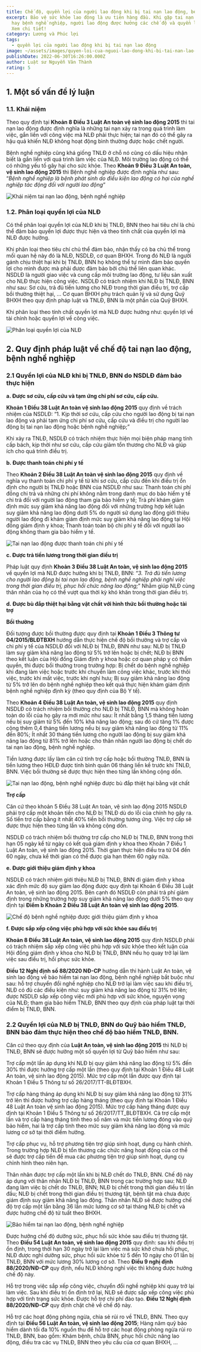 ```yaml
---
title: Chế độ, quyền lợi của người lao động khi bị tai nạn lao động, bệnh nghề nghiệp
excerpt: Bảo vệ sức khỏe lao động là ưu tiên hàng đầu. Khi gặp tai nạn lao động
  hay bệnh nghề nghiệp, người lao động được hưởng các chế độ và quyền lợi gì?
  Xem chi tiết!
category: Lương và Phúc lợi
tags:
  - quyền lợi của người lao động khi bị tai nạn lao động
image: ~/assets/images/quyen-loi-cua-nguoi-lao-dong-khi-bi-tai-nan-lao-dong.webp
publishDate: 2022-06-30T16:26:00.000Z
author: Luật sư Nguyễn Văn Thành
rating: 5
---
```

## 1. Một số vấn đề lý luận

### 1.1. Khái niệm

Theo quy định tại **Khoản 8 Điều 3 Luật An toàn vệ sinh lao động 2015** thì tai nạn lao động được định nghĩa là những tai nạn xảy ra trong quá trình làm việc, gắn liền với công việc mà NLĐ phải thực hiện; tai nạn đó có thể gây ra hậu quả khiến NLĐ không hoạt động bình thường được hoặc chết người.

Bệnh nghề nghiệp cũng khá giống TNLĐ ở chỗ nó cũng có dấu hiệu nhận biết là gắn liền với quá trình làm việc của NLĐ. Môi trường lao động có thể có những yếu tố gây hại cho sức khỏe. Theo **Khoản 9 Điều 3 Luật An toàn, vệ sinh lao động 2015** thì Bệnh nghề nghiệp được định nghĩa như sau: “*Bệnh nghề nghiệp là bệnh phát sinh do điều kiện lao động có hại của nghề nghiệp tác động đối với người lao động*”

![Khái niệm tai nạn lao động, bệnh nghề nghiệp](~/assets/images/khai-niem-tai-nan-lao-dong-benh-nghe-nghiep.jpg "Khái niệm tai nạn lao động, bệnh nghề nghiệp")

### 1.2. Phân loại quyền lợi của NLĐ

Có thể phân loại quyền lợi của NLĐ khi bị TNLĐ, BNN theo hai tiêu chí là chủ thể đảm bảo quyền lợi được thực hiện và theo tính chất của quyền lợi mà NLĐ được hưởng.

Khi phân loại theo tiêu chí chủ thể đảm bảo, nhận thấy có ba chủ thể trong mối quan hệ này đó là NLĐ, NSDLĐ, cơ quan BHXH. Trong đó NLĐ là người gánh chịu thiệt hại khi bị TNLĐ, BNN họ không thể tự mình đảm bảo quyền lợi cho mình được mà phải được đảm bảo bởi chủ thể liên quan khác. NSDLĐ là người giao việc và cung cấp môi trường lao động, tư liệu sản xuất cho NLĐ thực hiện công việc. NSDLĐ có trách nhiệm khi NLĐ bị TNLĐ, BNN như sau: Sơ cứu, trả đủ tiền lương cho NLĐ trong thời gian điều trị, trợ cấp bồi thường thiệt hại, … Cơ quan BHXH phụ trách quản lý và sử dụng Quỹ BHXH theo quy định pháp luật và TNLĐ, BNN là một phần của Quỹ BHXH.

Khi phân loại theo tính chất quyền lợi mà NLĐ được hưởng như: quyền lợi về tài chính hoặc quyền lợi về công việc.

![Phân loại quyền lợi của NLĐ](~/assets/images/phan-loai-quyen-loi-cua-nld.webp "Phân loại quyền lợi của NLĐ")

## 2. Quy định pháp luật về chế độ tai nạn lao động, bệnh nghề nghiệp

### 2.1 Quyền lợi của NLĐ khi bị TNLĐ, BNN do NSDLĐ đảm bảo thực hiện

**a. Được sơ cứu, cấp cứu và tạm ứng chi phí sơ cứu, cấp cứu.**

**Khoản 1 Điều 38 Luật An toàn vệ sinh lao động 2015** quy định về trách nhiệm của NSDLĐ: “1. Kịp thời sơ cứu, cấp cứu cho người lao động bị tai nạn lao động và phải tạm ứng chi phí sơ cứu, cấp cứu và điều trị cho người lao động bị tai nạn lao động hoặc bệnh nghề nghiệp;”

Khi xảy ra TNLĐ, NSDLĐ có trách nhiệm thực hiện mọi biện pháp mang tính cấp bách, kịp thời như sơ cứu, cấp cứu giảm tổn thương cho NLĐ và giúp ích cho quá trình điều trị.

**b. Được thanh toán chi phí y tế**

Theo **Khoản 2 Điều 38 Luật An toàn vệ sinh lao động 2015** quy định về nghĩa vụ thanh toán chi phí y tế từ khi sơ cứu, cấp cứu đến khi điều trị ổn định cho người bị TNLĐ hoặc BNN của NSDLĐ như sau: Thanh toán chi phí đồng chi trả và những chi phí không nằm trong danh mục do bảo hiểm y tế chi trả đối với người lao động tham gia bảo hiểm y tế; Trả phí khám giám định mức suy giảm khả năng lao động đối với những trường hợp kết luận suy giảm khả năng lao động dưới 5% do người sử dụng lao động giới thiệu người lao động đi khám giám định mức suy giảm khả năng lao động tại Hội đồng giám định y khoa; Thanh toán toàn bộ chi phí y tế đối với người lao động không tham gia bảo hiểm y tế.

![Tai nạn lao động được thanh toán chi phí y tế](~/assets/images/tai-nan-lao-dong-duoc-thanh-toan-chi-phi-y-te.jpg "Tai nạn lao động được thanh toán chi phí y tế")

**c. Được trả tiền lương trong thời gian điều trị**

Pháp luật quy định **Khoản 3 Điều 38 Luật An toàn, vệ sinh lao động 2015** về quyền lợi mà NLĐ được hưởng khi bị TNLĐ, BNN: “*3. Trả đủ tiền lương cho người lao động bị tai nạn lao động, bệnh nghề nghiệp phải nghỉ việc trong thời gian điều trị, phục hồi chức năng lao động;*” Nhằm giúp NLĐ cùng thân nhân của họ có thể vượt qua thời kỳ khó khăn trong thời gian điều trị.

**d. Được bù đắp thiệt hại bằng vật chất với hình thức bồi thường hoặc tài trợ**

**Bồi thường**

Đối tượng được bồi thường được quy định tại **Khoản 1 Điều 3 Thông tư 04/2015/BLĐTBXH** hướng dẫn thực hiện chế độ bồi thường và trợ cấp và chi phí y tế của NSDLĐ đối với NLĐ bị TNLĐ, BNN như sau: NLĐ bị TNLĐ làm suy giảm khả năng lao động từ 5% trở lên hoặc bị chết; NLĐ bị BNN theo kết luận của Hội đồng Giám định y khoa hoặc cơ quan pháp y có thẩm quyền, thì được bồi thường trong trường hợp: Bị chết do bệnh nghề nghiệp khi đang làm việc hoặc trước khi chuyển làm công việc khác, trước khi thôi việc, trước khi mất việc, trước khi nghỉ hưu; Bị suy giảm khả năng lao động từ 5% trở lên do bệnh nghề nghiệp theo kết quả thực hiện khám giám định bệnh nghề nghiệp định kỳ (theo quy định của Bộ Y tế).

Theo **Khoản 4 Điều 38 Luật An toàn, vệ sinh lao động 2015** quy định NSDLĐ có trách nhiệm bồi thường cho NLĐ bị TNLĐ, BNN mà không hoàn toàn do lỗi của họ gây ra mới mức như sau: Ít nhất bằng 1,5 tháng tiền lương nếu bị suy giảm từ 5% đến 10% khả năng lao động; sau đó cứ tăng 1% được cộng thêm 0,4 tháng tiền lương nếu bị suy giảm khả năng lao động từ 11% đến 80%;  Ít nhất 30 tháng tiền lương cho người lao động bị suy giảm khả năng lao động từ 81% trở lên hoặc cho thân nhân người lao động bị chết do tai nạn lao động, bệnh nghề nghiệp. 

Tiền lương được lấy làm căn cứ tính trợ cấp hoặc bồi thường TNLĐ, BNN là tiền lương theo HĐLĐ được tính bình quân 06 tháng liền kề trước khi TNLĐ, BNN. Việc bồi thường sẽ được thực hiện theo từng lần không cộng dồn.

![Tai nạn lao động, bệnh nghề nghiệp được bù đắp thiệt hại bằng vật chất](~/assets/images/tai-nan-lao-dong-benh-nghe-nghiep-duoc-bu-dap-thiet-hai.jpg "Tai nạn lao động, bệnh nghề nghiệp được bù đắp thiệt hại bằng vật chất")

**Trợ cấp**

Căn cứ theo khoản 5 Điều 38 Luật An toàn, vệ sinh lao động 2015 NSDLĐ phải trợ cấp một khoản tiền cho NLĐ bị TNLĐ dù do lỗi của chính họ gây ra. Số tiền trợ cấp bằng ít nhất 40% tiền bồi thường tương ứng. Việc trợ cấp sẽ được thực hiện theo từng lần và không cộng dồn.

NSDLĐ có trách nhiệm bồi thường trợ cấp cho NLĐ bị TNLĐ, BNN trong thời hạn 05 ngày kể từ ngày có kết quả giám định y khoa theo Khoản 7 Điều 1 Luật An toàn, vệ sinh lao động 2015. Thời gian thực hiện điều tra từ 04 đến 60 ngày, chưa kể thời gian có thể được gia hạn thêm 60 ngày nữa.

**e. Được giới thiệu giám định y khoa**

NSDLĐ có trách nhiệm giới thiệu NLĐ bị TNLĐ, BNN đi giám định y khoa xác định mức độ suy giảm lao động được quy định tại Khoản 6 Điều 38 Luật An toàn, vệ sinh lao động 2015. Bên cạnh đó NSDLĐ còn phải trả phí giám định trong những trường hợp suy giảm khả năng lao động dưới 5% theo quy định tại **Điểm b Khoản 2 Điều 38 Luật An toàn vệ sinh lao động 2015**.

![Chế độ bệnh nghề nghiệp được giới thiệu giám định y khoa](~/assets/images/che-do-benh-nghe-nghiep-duoc-gioi-thieu-giam-dinh-y-khoa.jpg "Chế độ bệnh nghề nghiệp được giới thiệu giám định y khoa")

**f. Được sắp xếp công việc phù hợp với sức khỏe sau điều trị**

**Khoản 8 Điều 38 Luật An toàn, vệ sinh lao động 2015** quy định NSDLĐ phải có trách nhiệm sắp xếp công việc phù hợp với sức khỏe theo kết luận của Hội đồng giám định y khoa cho NLĐ bị TNLĐ, BNN nếu họ quay trở lại làm việc sau điều trị, hổi phục sức khỏe.

**Điều 12 Nghị định số 88/2020 NĐ-CP** hướng dẫn thi hành Luật An toàn, vệ sinh lao động về bảo hiểm tai nạn lao động, bệnh nghề nghiệp bắt buộc như sau: hỗ trợ chuyển đổi nghề nghiệp cho NLĐ trở lại làm việc sau khi điều trị, NLĐ có đủ các điều kiện như: suy giảm khả năng lao động từ 31% trở lên; được NSDLĐ sắp xếp công việc mới phù hợp với sức khỏe, nguyện vọng của NLĐ; tham gia bảo hiểm TNLĐ, BNN theo quy định của pháp luật tại thời điểm bị TNLĐ, BNN.

### 2.2 Quyền lợi của NLĐ bị TNLĐ, BNN do Quỹ bảo hiểm TNLĐ, BNN bảo đảm thực hiện theo chế độ bảo hiểm TNLĐ, BNN.

Căn cứ theo quy định của **Luật An toàn, vệ sinh lao động 2015** thì NLĐ bị TNLĐ, BNN sẽ được hưởng một số quyền lợi từ Quỹ bảo hiểm như sau:

Trợ cấp một lần áp dụng khi NLĐ bị quy giảm khả năng lao động từ 5% đến 30% thì được hưởng trợ cấp một lần (theo quy định tại Khoản 1 Điều 48 Luật An toàn, vệ sinh lao động 2015). Mức trợ cấp một lần được quy định tại Khoản 1 Điều 5 Thông tư số 26/2017/TT-BLĐTBXH.

Trợ cấp hàng tháng áp dụng khi NLĐ bị suy giảm khả năng lao động từ 31% trở lên thì được hưởng trợ cấp hàng tháng (theo quy định tại Khoản 1 Điều 48 Luật An toàn vệ sinh lao động 2015). Mức trợ cấp hàng tháng được quy định tại Khoản 1 Điều 5 Thông tư số 26/2017/TT_BLĐTBXH. Cả trợ cấp một lần và trợ cấp hàng tháng tính theo số năm và mức tiền lương đóng vào quỹ bảo hiểm, hai là trợ cấp tính theo mức suy giảm khả năng lao động và mức lương cơ sở tại thời điểm hưởng.

Trợ cấp phục vụ, hỗ trợ phương tiện trợ giúp sinh hoạt, dụng cụ hành chính. Trong trường hợp NLĐ bị tổn thương các chức năng hoạt động của cơ thể sẽ được trợ cấp tiền để mua các phương tiện trợ giúp sinh hoạt, dụng cụ chỉnh hình theo niên hạn.

Thân nhân được trợ cấp một lần khi bị NLĐ chết do TNLĐ, BNN. Chế độ này áp dụng với thân nhân NLĐ bị TNLĐ, BNN trong cac trường hợp sau: NLĐ đang làm việc bị chết do TNLĐ, BNN; NLĐ bị chết trong thời gian điều trị lần đầu; NLĐ bị chết trong thời gian điều trị thương tật, bệnh tật mà chưa được giám định suy giảm khả năng lao động. Thân nhân NLĐ sẽ được hưởng chế độ trợ cấp một lần bằng 36 lần mức lương cơ sở tại tháng NLĐ bị chết và được hưởng chế độ tử tuất theo BHXH.

![Bảo hiểm tai nạn lao động, bệnh nghề nghiệp](~/assets/images/bao-hiem-tai-nan-lao-dong-benh-nghe-nghiep.webp "Bảo hiểm tai nạn lao động, bệnh nghề nghiệp")

Được hưởng chế độ dưỡng sức, phục hồi sức khỏe sau điều trị thương tật. Theo **Điều 54 Luật An toàn, vệ sinh lao động 2015** quy định: sau khi điều trị ổn định, trong thời hạn 30 ngày trở lại làm việc mà sức khở chưa hồi phục, NLĐ được nghỉ dưỡng sức, phục hồi sức khỏe từ 5 đến 10 ngày cho 01 lần bị TNLĐ, BNN với mức lương 30% lương cơ sở. Theo **Điều 9 nghị định 88/2020/NĐ-CP** quy định, nếu NLĐ không nghỉ việc thì không được hưởng chế độ này.

Hỗ trợ trong việc sắp xếp công việc, chuyển đổi nghề nghiệp khi quay trở lại làm việc. Sau khi điều trị ổn định trở lại, NLĐ sẽ được sắp xếp công việc phù hợp với tình trạng sức khỏe. Được hỗ trợ chi phí đào tạo. **Điều 12 Nghị định 88/2020/NĐ-CP** quy định chặt chẽ về chế độ này.

Hỗ trợ các hoạt động phòng ngừa, chia sẻ rủi ro về TNLĐ, BNN. Theo quy định tại **Điều 56 Luật An toàn, vệ sinh lao động 2015**; Hàng năm quỹ bảo hiểm dành tối đa 10% nguồn thu để hỗ trợ các hoạt động phòng ngừa rủi ro TNLĐ, BNN, bao gồm: Khám bệnh, chữa BNN, phục hồi chức năng lao động, điều tra các vụ TNLĐ, BNN theo yêu cầu của cơ quan BHXH, …
